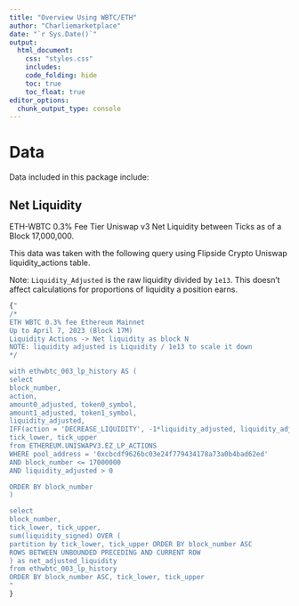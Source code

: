 ```yaml
---
title: "Overview Using WBTC/ETH"
author: "Charliemarketplace"
date: "`r Sys.Date()`"
output:
  html_document:
    css: "styles.css"
    includes:
    code_folding: hide
    toc: true
    toc_float: true
editor_options: 
  chunk_output_type: console
---
```


# Data  

Data included in this package include: 

## Net Liquidity 

ETH-WBTC 0.3% Fee Tier Uniswap v3 Net Liquidity between Ticks as of a Block 17,000,000. 

This data was taken with the following query using Flipside Crypto Uniswap liquidity_actions table.

Note: `Liquidity_Adjusted` is the raw liquidity divided by `1e13`. This doesn't affect calculations for 
proportions of liquidity a position earns.

```r

{"
/*
ETH WBTC 0.3% fee Ethereum Mainnet 
Up to April 7, 2023 (Block 17M) 
Liquidity Actions -> Net liquidity as block N
NOTE: liquidity adjusted is Liquidity / 1e13 to scale it down
*/

with ethwbtc_003_lp_history AS (
select 
block_number, 
action,
amount0_adjusted, token0_symbol,
amount1_adjusted, token1_symbol,
liquidity_adjusted, 
IFF(action = 'DECREASE_LIQUIDITY', -1*liquidity_adjusted, liquidity_adjusted) as liquidity_signed,
tick_lower, tick_upper
from ETHEREUM.UNISWAPV3.EZ_LP_ACTIONS 
WHERE pool_address = '0xcbcdf9626bc03e24f779434178a73a0b4bad62ed'
AND block_number <= 17000000
AND liquidity_adjusted > 0 

ORDER BY block_number 
)

select 
block_number,
tick_lower, tick_upper,
sum(liquidity_signed) OVER (
partition by tick_lower, tick_upper ORDER BY block_number ASC 
ROWS BETWEEN UNBOUNDED PRECEDING AND CURRENT ROW
) as net_adjusted_liquidity
from ethwbtc_003_lp_history
ORDER BY block_number ASC, tick_lower, tick_upper
"
}


```


```r

```
